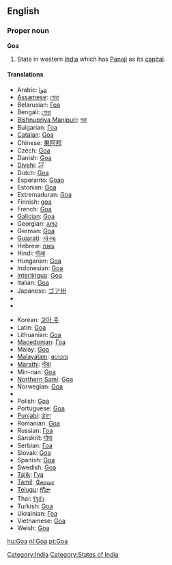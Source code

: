 ==English==
{{wikipedia}}

===Proper noun===
'''Goa'''

# State in western [[India]] which has [[Panaji]] as its [[capital]].

====Translations====
{{trans-top|state in western India}}
* Arabic: [[غوا]]
* [[Assamese]]: [[গোৱা]]
* Belarusian: [[Гоа]]
* Bengali: [[গোয়া]]
* [[Bishnupriya Manipuri]]: [[গৱা]]
* Bulgarian: [[Гоа]]
* [[Catalan]]: [[Goa#Catalan|Goa]]
* Chinese: [[果阿邦]]
* Czech: [[Goa#Czech|Goa]]
* Danish: [[Goa#Danish|Goa]]
* [[Divehi]]: [[ގޯވާ]]
* Dutch: [[Goa#Dutch|Goa]]
* Esperanto: [[Goao]]
* Estonian: [[Goa#Estonian|Goa]]
* Extremaduran: [[Goa#Extremaduran|Goa]]
* Finnish: [[Goa#Finnish|goa]]
* French: [[Goa#French|Goa]]
* [[Galician]]: [[Goa#Galicaian|Goa]]
* Georgian: [[გოა]]
* German: [[Goa#German|Goa]]
* [[Gujarati]]: [[ગોઆ]]
* Hebrew: [[גואה]]
* Hindi: [[गोआ]]
* Hungarian: [[Goa#Hungarian|Goa]]
* Indonesian: [[Goa#Indonesian|Goa]]
* [[Interlingua]]: [[Goa#Interlingua|Goa]]
* Italian: [[Goa#Italian|Goa]]
* Japanese: [[ゴア州]]
* {{trreq|Kannada}}
* {{trreq|Konkani}}
{{trans-mid}}
* Korean: [[고아 주]]
* Latin: [[Goa#Latin|Goa]]
* Lithuanian: [[Goa#Lithuanian|Goa]]
* [[Macedonian]]: [[Гоа]]
* Malay: [[Goa#Malay|Goa]]
* [[Malayalam]]: [[ഗോവ]]
* [[Marathi]]: [[गोवा]]
* Min-nan: [[Goa#Min-nan|Goa]]
* [[Northern Sami]]: [[Goa#Northern Sami|Goa]]
* Norwegian: [[Goa#Norwegian|Goa]]
* {{trreq|Oriya}}
* Polish: [[Goa#Polish|Goa]]
* Portuguese: [[Goa#Portuguese|Goa]]
* [[Punjabi]]: [[ਗੋਵਾ]]
* Romanian: [[Goa#Romanian|Goa]]
* Russian: [[Гоа]]
* Sanskrit: [[गोवा]]
* Serbian: [[Гоа]]
* Slovak: [[Goa#Slovak|Goa]]
* Spanish: [[Goa#Spanish|Goa]]
* Swedish: [[Goa#Swedish|Goa]]
* [[Tajik]]: [[Гуа]]
* [[Tamil]]: [[கோவா]]
* [[Telugu]]: [[గోవా]]
* Thai: [[รัฐกัว]]
* Turkish: [[Goa#Turkish|Goa]]
* Ukrainian: [[Гоа]]
* Vietnamese: [[Goa#Vietnamese|Goa]]
* Welsh: [[Goa#Welsh|Goa]]
{{trans-bottom}}

[[Category:India]]
[[Category:States of India]]

[[hu:Goa]]
[[nl:Goa]]
[[pt:Goa]]